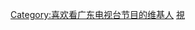 {{Userbox
  |id=<span style="color:red;">G</span><span style="color:green;">R</span><span style="color:#00AEEF;">T</span>
  |id-c=white
  |info=这个用户喜欢收看[[广东广播电视台]]的节目。
  |info-c=#E6E6FA
  |border-c=#FFFFFF
}} <includeonly>[[Category:喜欢看广东电视台节目的维基人]]</includeonly><noinclude>
[[Category:媒體用戶框模板|視]]
</noinclude>